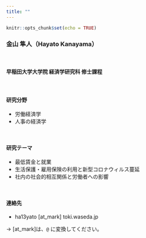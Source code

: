 ```yaml
---
title: ""
---
```


```r
knitr::opts_chunk$set(echo = TRUE)
```

### 金山 隼人（Hayato Kanayama）

\

#### 早稲田大学大学院 経済学研究科 修士課程

\

#### 研究分野

- 労働経済学
- 人事の経済学

\

#### 研究テーマ

- 最低賃金と就業
- 生活保護・雇用保険の利用と新型コロナウィルス蔓延
- 社内の社会的相互関係と労働者への影響

\

#### 連絡先

- ha13yato [at_mark] toki.waseda.jp

-> [at_mark]は、`@` に変換してください。



